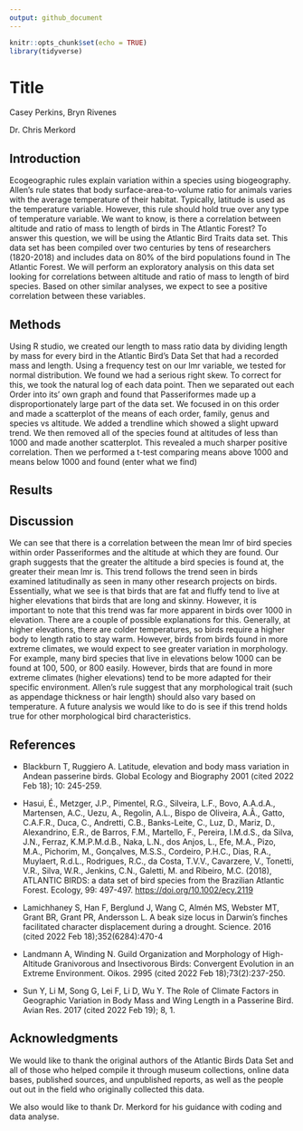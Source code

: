 ```yaml
---
output: github_document
---
```


```r
knitr::opts_chunk$set(echo = TRUE)
library(tidyverse)
```

# Title

Casey Perkins, Bryn Rivenes

Dr. Chris Merkord

## Introduction

Ecogeographic rules explain variation within a species using biogeography. Allen's rule states that body surface-area-to-volume ratio for animals varies with the average temperature of their habitat. Typically, latitude is used as the temperature variable. However, this rule should hold true over any type of temperature variable. We want to know, is there a correlation between altitude and ratio of mass to length of birds in The Atlantic Forest? To answer this question, we will be using the Atlantic Bird Traits data set. This data set has been compiled over two centuries by tens of researchers (1820-2018) and includes data on 80% of the bird populations found in The Atlantic Forest. We will perform an exploratory analysis on this data set looking for correlations between altitude and ratio of mass to length of bird species. Based on other similar analyses, we expect to see a positive correlation between these variables.

## Methods

Using R studio, we created our length to mass ratio data by dividing length by mass for every bird in the Atlantic Bird's Data Set that had a recorded mass and length. Using a frequency test on our lmr variable, we tested for normal distribution. We found we had a serious right skew. To correct for this, we took the natural log of each data point. Then we separated out each Order into its' own graph and found that Passeriformes made up a disproportionately large part of the data set. We focused in on this order and made a scatterplot of the means of each order, family, genus and species vs altitude. We added a trendline which showed a slight upward trend. We then removed all of the species found at altitudes of less than 1000 and made another scatterplot. This revealed a much sharper positive correlation. Then we performed a t-test comparing means above 1000 and means below 1000 and found (enter what we find)

## Results

## Discussion

We can see that there is a correlation between the mean lmr of bird species within order Passeriformes and the altitude at which they are found. Our graph suggests that the greater the altitude a bird species is found at, the greater their mean lmr is. This trend follows the trend seen in birds examined latitudinally as seen in many other research projects on birds. Essentially, what we see is that birds that are fat and fluffy tend to live at higher elevations that birds that are long and skinny. However, it is important to note that this trend was far more apparent in birds over 1000 in elevation. There are a couple of possible explanations for this. Generally, at higher elevations, there are colder temperatures, so birds require a higher body to length ratio to stay warm. However, birds from birds found in more extreme climates, we would expect to see greater variation in morphology. For example, many bird species that live in elevations below 1000 can be found at 100, 500, or 800 easily. However, birds that are found in more extreme climates (higher elevations) tend to be more adapted for their specific environment. Allen's rule suggest that any morphological trait (such as appendage thickness or hair length) should also vary based on temperature. A future analysis we would like to do is see if this trend holds true for other morphological bird characteristics.  

## References

-   Blackburn T, Ruggiero A. Latitude, elevation and body mass variation in Andean passerine birds. Global Ecology and Biography 2001 (cited 2022 Feb 18); 10: 245-259.

-   Hasui, É., Metzger, J.P., Pimentel, R.G., Silveira, L.F., Bovo, A.A.d.A., Martensen, A.C., Uezu, A., Regolin, A.L., Bispo de Oliveira, A.Â., Gatto, C.A.F.R., Duca, C., Andretti, C.B., Banks-Leite, C., Luz, D., Mariz, D., Alexandrino, E.R., de Barros, F.M., Martello, F., Pereira, I.M.d.S., da Silva, J.N., Ferraz, K.M.P.M.d.B., Naka, L.N., dos Anjos, L., Efe, M.A., Pizo, M.A., Pichorim, M., Gonçalves, M.S.S., Cordeiro, P.H.C., Dias, R.A., Muylaert, R.d.L., Rodrigues, R.C., da Costa, T.V.V., Cavarzere, V., Tonetti, V.R., Silva, W.R., Jenkins, C.N., Galetti, M. and Ribeiro, M.C. (2018), ATLANTIC BIRDS: a data set of bird species from the Brazilian Atlantic Forest. Ecology, 99: 497-497. <https://doi.org/10.1002/ecy.2119>

-   Lamichhaney S, Han F, Berglund J, Wang C, Almén MS, Webster MT, Grant BR, Grant PR, Andersson L. A beak size locus in Darwin's finches facilitated character displacement during a drought. Science. 2016 (cited 2022 Feb 18);352(6284):470-4

-   Landmann A, Winding N. Guild Organization and Morphology of High-Altitude Granivorous and Insectivorous Birds: Convergent Evolution in an Extreme Environment. Oikos. 2995 (cited 2022 Feb 18);73(2):237-250.

-   Sun Y, Li M, Song G, Lei F, Li D, Wu Y. The Role of Climate Factors in Geographic Variation in Body Mass and Wing Length in a Passerine Bird. Avian Res. 2017 (cited 2022 Feb 19); 8, 1.

## Acknowledgments

We would like to thank the original authors of the Atlantic Birds Data Set and all of those who helped compile it through museum collections, online data bases, published sources, and unpublished reports, as well as the people out out in the field who originally collected this data.

We also would like to thank Dr. Merkord for his guidance with coding and data analyse.
